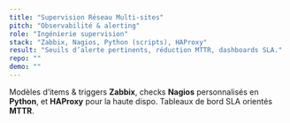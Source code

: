 ```yaml
---
title: "Supervision Réseau Multi-sites"
pitch: "Observabilité & alerting"
role: "Ingénierie supervision"
stack: "Zabbix, Nagios, Python (scripts), HAProxy"
result: "Seuils d’alerte pertinents, réduction MTTR, dashboards SLA."
repo: ""
demo: ""
---
```

Modèles d’items & triggers **Zabbix**, checks **Nagios** personnalisés en **Python**, et **HAProxy** pour la haute dispo. Tableaux de bord SLA orientés **MTTR**.